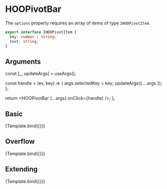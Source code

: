 
<Meta title="Components/Menus/HOOPivotBar" component={HOOPivotBar}/>

# HOOPivotBar

The `options` property requires an array of items of type `IHOOPivotItem`.

```ts
export interface IHOOPivotItem {
  key: number | string;
  text: string;
}
```

## Arguments

<ArgsTable of={HOOPivotBar} />

  const [_, updateArgs] = useArgs();

  const handle = (ev, key) => {
    args.selectedKey = key;
    updateArgs({ ...args });
  };

  return <HOOPivotBar {...args} onClick={handle} />;
};

## Basic
<Canvas>
  <Story 
    name="Basic"
    args = { 
      {selectedKey: 1, pivotItems: options, hasOverflow: false}
    }>
    {Template.bind({})}
  </Story>
</Canvas>

## Overflow
<Canvas>
  <Story 
    name="Overflow"
    args = { 
      { selectedKey: 1, pivotItems: options, hasOverflow: true }
    }>
    {Template.bind({})}
  </Story>
</Canvas>

## Extending
<Canvas>
  <Story 
    name="Extending"
    args = { 
     { selectedKey: 1, pivotItems: options, hasOverflow: false, rootElementAttributes: { style: { backgroundColor: "mintcream" } }}
    }>
    {Template.bind({})}
  </Story>
</Canvas>